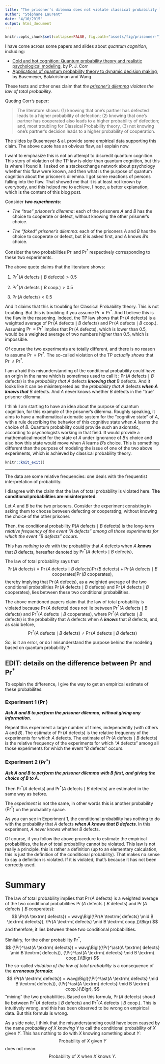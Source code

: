```yaml
---
title: "The prisoner's dilemma does not violate classical probability laws"
author: "Stéphane Laurent"
date: "4/10/2015"
output: html_document
---
```


```r
knitr::opts_chunk$set(collapse=FALSE, fig.path="assets/fig/prisonner-")
```

I have come across some papers and slides about *quantum cognition*, including:

- [Cold and hot cognition: Quantum probability theory and realistic psychological modeling](https://ppw.kuleuven.be/okp/_pdf/Lee2013QMOCA.pdf), by P. J. Corr
- [Applications of quantum probability theory to dynamic decision making](https://community.apan.org/afosr/m/cognition_decision__computational_intelligence_program/121111/download.aspx), by Busemeyer, Balakrishnan and Wang

These texts and other ones claim that *the [*prisoner's dilemma*](https://en.wikipedia.org/wiki/Prisoner%27s_dilemma) violates the law of total probability.*

Quoting Corr's paper:

> The literature shows: (1) knowing that one’s partner has defected
> leads to a higher probability of defection; (2) knowing that one’s
> partner has cooperated also leads to a higher probability of
> defection; and, most troubling for Classical Probability theory, (3)
> not knowing one’s partner’s decision leads to a higher probability of
> cooperation.

The slides by Busemeyer & al. provide some empirical data supporting this claim. The above quote has an obvious flaw, as I explain now. 

I want to emphasize this is not an attempt to discredit quantum cognition. This story of violation of the TP law is older than quantum cognition, but this is where I found it. I asked on a stackexchange network about psychology whether this flaw were known, and then what is the purpose of quantum cognition about the prisoner's dilemma. I got some reactions of persons falling into the flaw. That showed me that it is at least not known by everybody, and this helped me to achieve, I hope, a better explanation, which is the content of this blog post.

Consider ***two experiments***:

- *The "true" prisoner's dilemma*: each of the prisoners $A$ and $B$ has the choice to cooperate or defect, without knowing the other prisoner's choice.

- *The "faked" prisoner's dilemma*: each of the prisoners $A$ and $B$ has the choice to cooperate or defect, but $B$ is asked first, and $A$ knows $B$'s choice.


Consider the two probabilities $\Pr$ and $\Pr^\ast$ respectively corresponding to these two experiments.

The above quote claims that the literature shows:

1. $\Pr^\ast(A \textrm{ defects} \mid B \textrm{ defects}) > 0.5$

2. $\Pr^\ast(A \textrm{ defects} \mid B \textrm{ coop.}) > 0.5$

3. $\Pr(A \textrm{ defects}) < 0.5$

And it claims that this is troubling for Classical Probability theory. This is not troubling. But this is troubling if you assume $\Pr=\Pr^\ast$. And I believe this is the flaw in the reasoning. Indeed, the TP law shows that $\Pr(A \textrm{ defects})$ is a weighted average of $\Pr(A \textrm{ defects} \mid B \textrm{ defects})$ and $\Pr(A \textrm{ defects} \mid B \textrm{ coop.})$. Assuming $\Pr=\Pr^\ast$ implies that $\Pr(A \textrm{ defects})$, which is lower than $0.5$, would be a weighted average of two numbers higher than $0.5$, which is impossible.

Of course the two experiments are totally different, and there is no reason to assume $\Pr=\Pr^\ast$. The so-called violation of the TP *actually shows* that $\Pr\neq\Pr^\ast$.

I am afraid this misunderstanding of the conditional probability could have an origin in the name which is sometimes used to call it : $\Pr(A \textrm{ defects} \mid B \textrm{ defects})$ is the *probability that* $A \textrm{ defects}$ ***knowing that*** $B \textrm{ defects}$. And it looks like it can be misinterpreted as: the *probability that* $A \textrm{ defects}$ ***when $A$ knows that*** $B \textrm{ defects}$. And $A$ never knows whether $B$ defects in the "true" prisoner dilemma.

I think I am starting to have an idea about the purpose of quantum cognition, for this example of the prisoner's dilemma. Roughly speaking, it aims to have a mathematical axiomatic system for the "cognitive state" of $A$, with a rule describing the behavior of this cognitive state when $A$ learns the choice of $B$. Quantum probability could provide such an axiomatic, according to psychologists working in that field. It would provide a mathematical model for the state of $A$ under ignorance of $B$'s choice and also how this state would move when $A$ learns $B$'s choice. This is something different than the purpose of modeling the issue of one of the two above experiments, which is achieved by classical probability theory.

```r
knitr::knit_exit()
```

_________



The data are some relative frequencies: one deals with the frequentist interpretation of probability.

I disagree with the claim that the law of total probability is violated here. **The conditional probabilities are misinterpreted**.

Let $A$ and $B$ be the two prisoners. Consider the experiment consisting in asking them to choose between defecting or cooperating, without knowing the choice of the other prisoner. 

Then, the conditional probability $P(A \textrm{ defects} \mid B \textrm{ defects})$ is the long-term *relative frequency of the event "$A$ defects" among all those experiments for which the event "$B$ defects" occurs*. 

This has *nothing to do* with the probability that $A$ defects when $A$ ***knows*** that $B$ defects, hereafter denoted by $\Pr^\ast(A \textrm{ defects} \mid B \textrm{ defects})$.

The law of total probability says that 
$$
\Pr(A \textrm{ defects}) =  \Pr(A \textrm{ defects} \mid B \textrm{ defects})\Pr(B \textrm{ defects}) +  \Pr(A \textrm{ defects} \mid B \textrm{ cooperates})\Pr(B \textrm{ cooperates}),
$$
thereby implying that $\Pr(A \textrm{ defects})$, as a weighted average of the two conditional probabilities $\Pr(A \textrm{ defects} \mid B \textrm{ defects})$ and $\Pr(A \textrm{ defects} \mid B \textrm{ cooperates})$, lies between these two conditional probabilities.

The above mentioned papers claim that the law of total probability is violated because  $\Pr(A \textrm{ defects})$ does *not* lie between $\Pr^\ast(A \textrm{ defects} \mid B \textrm{ defects})$ and $\Pr^\ast (A \textrm{ defects} \mid B \textrm{ cooperates})$, where $\Pr^\ast (A \textrm{ defects} \mid B \textrm{ defects})$ is the probability that $A$ defects when $A$ ***knows*** that $B$ defects, and, as said before, 
$$
{\Pr}^\ast (A \textrm{ defects} \mid B \textrm{ defects}) \neq \Pr(A \textrm{ defects} \mid B \textrm{ defects})$$

So, is it an error, or do I misunderstand the purpose behind the modeling based on quantum probability ?

## EDIT: details on the difference between $\Pr$ and ${\Pr}^\ast$

To explain the difference, I give the way to get an empirical estimate of these probabilites.

### Experiment 1 ($\Pr$)

***Ask $A$ and $B$ to perform the prisoner dilemma, without giving any information.***

Repeat this experiment a large number of times, independently (with others $A$ and $B$). The estimate of  $\Pr(A \textrm{ defects})$  is the relative frequency of the experiments for which $A$ defects. The estimate of $\Pr (A \textrm{ defects} \mid B \textrm{ defects})$ is the relative frequency of the experiments for which "$A$ defects" among all those experiments for which the event "$B$ defects" occurs.

### Experiment 2 ($\Pr^*$)

***Ask $A$ and $B$ to perform the prisoner dilemma with $B$ first, and giving the choice of $B$ to $A$.***

Then ${\Pr}^\ast (A \textrm{ defects})$ and ${\Pr}^\ast (A \textrm{ defects} \mid B \textrm{ defects})$ are estimated in the same way as before. 

The *experiment* is not the same, in other words this is another probability (${\Pr}^*$) on the probability space.

As you can see in Experiment 1, the conditional probability has nothing to do with the probability that $A$ defects ***when $A$ knows that $B$ defects***. In this experiment, $A$ *never* knows whether $B$ defects.

Of course, if you follow the above procedure to estimate the empirical probabilities, the law of total probability cannot be violated.  This law is not really a principle, this is rather a definition (up to an elementary calculation, this is just the definition of the conditional probability). That makes no sense to say a definition is violated. If it is violated, that's because it has not been correctly used.

# Summary 

The law of total probability implies that  $\Pr(A \textrm{ defects})$ is a weighted average of the two conditional probabilities $\Pr(A \textrm{ defects} \mid B \textrm{ defects})$ and $\Pr(A \textrm{ defects} \mid B \textrm{ cooperates})$:
$$
\Pr(A \textrm{ defects}) = wavg\Bigl(\Pr(A \textrm{ defects} \mid B \textrm{ defects}), \Pr(A \textrm{ defects} \mid B \textrm{ coop.})\Bigr)
$$
and therefore, it lies between these two conditional probabilities. 

Similalry, for the other probability ${\Pr}^\ast$, 
$$
{\Pr}^\ast(A \textrm{ defects}) = wavg\Bigl({\Pr}^\ast(A \textrm{ defects} \mid B \textrm{ defects}), {\Pr}^\ast(A \textrm{ defects} \mid B \textrm{ coop.})\Bigr)
$$
The so-called *violation of the law of total probability* is a consequence of the ***erroneous formula***:
$$
\Pr(A \textrm{ defects}) = wavg\Bigl({\Pr}^\ast(A \textrm{ defects} \mid B \textrm{ defects}), {\Pr}^\ast(A \textrm{ defects} \mid B \textrm{ coop.})\Bigr),
$$
"mixing" the two probabilities. Based on this formula, $\Pr(A \textrm{ defects})$ shoud lie between ${\Pr}^\ast(A \textrm{ defects} \mid B \textrm{ defects})$ and ${\Pr}^\ast(A \textrm{ defects} \mid B \textrm{ coop.})$. This is intuitively wrong, and this has been observed to be wrong on empirical data. But this formula is wrong.

As a side note, I think that the misunderstanding could have been caused by the name *probability of $X$ knowing $Y$* to call the conditional probability of $X$ given $Y$. This has nothing to do with $X$ knowing something about $Y$:
$$
\text{Probability of $X$ given $Y$}
$$
does not mean
$$
\text{Probability of $X$ when $X$ knows $Y$}.
$$

